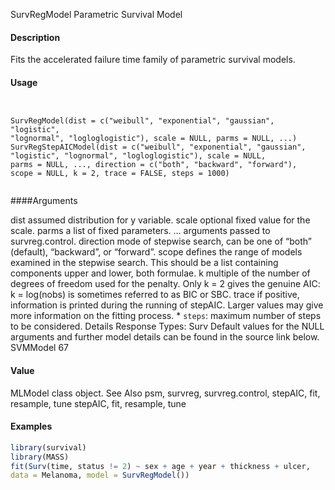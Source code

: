 
SurvRegModel Parametric Survival Model

#### Description

Fits the accelerated failure time family of parametric survival models.

#### Usage
<pre><code>

SurvRegModel(dist = c("weibull", "exponential", "gaussian", "logistic",
"lognormal", "logloglogistic"), scale = NULL, parms = NULL, ...)
SurvRegStepAICModel(dist = c("weibull", "exponential", "gaussian",
"logistic", "lognormal", "logloglogistic"), scale = NULL,
parms = NULL, ..., direction = c("both", "backward", "forward"),
scope = NULL, k = 2, trace = FALSE, steps = 1000)

</code></pre>
####Arguments

dist assumed distribution for y variable.
scale optional fixed value for the scale.
parms a list of fixed parameters.
... arguments passed to survreg.control.
direction mode of stepwise search, can be one of "both" (default), "backward", or "forward".
scope defines the range of models examined in the stepwise search. This should be a
list containing components upper and lower, both formulae.
k multiple of the number of degrees of freedom used for the penalty. Only k = 2
gives the genuine AIC: k = log(nobs) is sometimes referred to as BIC or SBC.
trace if positive, information is printed during the running of stepAIC. Larger values
may give more information on the fitting process.
* ``steps``:  maximum number of steps to be considered.
Details
Response Types: Surv
Default values for the NULL arguments and further model details can be found in the source link
below.
SVMModel 67

#### Value

MLModel class object.
See Also
psm, survreg, survreg.control, stepAIC, fit, resample, tune
stepAIC, fit, resample, tune

#### Examples
```r

library(survival)
library(MASS)
fit(Surv(time, status != 2) ~ sex + age + year + thickness + ulcer,
data = Melanoma, model = SurvRegModel())

```
